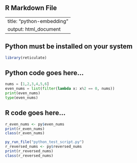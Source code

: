 ## R Markdown File

---
title: "python-embedding"
output: html_document
---

## Python must be installed on your system
```r
library(reticulate)
```


## Python code goes here...
```python
nums = [1,2,3,4,5,6]
even_nums = list(filter(lambda x: x%2 == 0, nums))
print(even_nums)
type(even_nums)
```

## R code goes here...
```r
r_even_nums <- py$even_nums
print(r_even_nums)
class(r_even_nums)
```

```r
py_run_file("python_test_script.py")
r_reversed_nums <- py$reversed_nums
print(r_reversed_nums)
class(r_reversed_nums)
```
